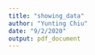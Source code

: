```yaml
---
title: "showing_data"
author: "Yunting Chiu"
date: "9/2/2020"
output: pdf_document
---
```


```r

```

